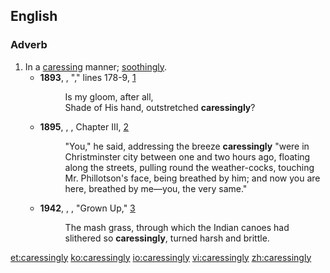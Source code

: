 ==English==

===Adverb===
{{en-adv}}
# In a [[caressing]] manner; [[soothingly]].
#* '''1893''', {{w|Francis Thompson}}, "{{w|The Hound of Heaven}}," lines 178-9, [http://www.bartleby.com/236/239.html]
#*: Is my gloom, after all,
#*: Shade of His hand, outstretched '''caressingly'''?
#* '''1895''', {{w|Thomas Hardy}}, ''{{w|Jude the Obscure}}'', Chapter III, [http://www.gutenberg.org/files/153/153-h/153-h.htm]
#*: "You," he said, addressing the breeze '''caressingly''' "were in Christminster city between one and two hours ago, floating along the streets, pulling round the weather-cocks, touching Mr. Phillotson's face, being breathed by him; and now you are here, breathed by me—you, the very same."
#* '''1942''', {{w|Emily Carr}}, ''{{w|The Book of Small}}'', "Grown Up," [http://www.gutenberg.net.au/ebooks04/0400201.txt]
#*: The mash grass, through which the Indian canoes had slithered so '''caressingly''', turned harsh and brittle.

[[et:caressingly]]
[[ko:caressingly]]
[[io:caressingly]]
[[vi:caressingly]]
[[zh:caressingly]]